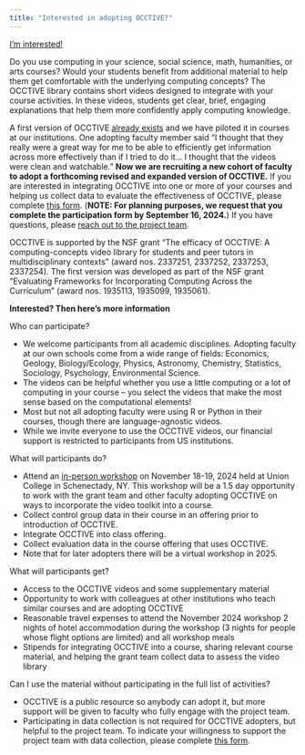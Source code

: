 ```yaml
---
title: "Interested in adopting OCCTIVE?"
---
```

<a class="btn btn-primary btn-lg" href="https://forms.gle/NA8dtC4mB43JLmTC8" role="button">I'm interested!</a>

Do you use computing in your science, social science, math, humanities, or arts courses? Would your students benefit from additional material to help them get comfortable with the underlying computing concepts?  The OCCTIVE library contains short videos designed to integrate with your course activities.  In these videos, students get clear, brief, engaging explanations that help them more confidently apply computing knowledge. 

A first version of OCCTIVE [already exists](videos.html) and we have piloted it in courses at our institutions.  One adopting faculty member said “I thought that they really were a great way for me to be able to efficiently get information across more effectively than if I tried to do it... I thought that the videos were clean and watchable.” **Now we are recruiting a new cohort of faculty to adopt a forthcoming revised and expanded version of OCCTIVE.** If you are interested in integrating OCCTIVE into one or more of your courses and helping us collect data to evaluate the effectiveness of OCCTIVE, please complete [this form](https://forms.gle/NA8dtC4mB43JLmTC8). (**NOTE:
For planning purposes, we request that you complete the participation
form by September 16, 2024.**) If you have questions, please [reach out to the project team](mailto:occtive@gmail.com).

OCCTIVE is supported by the NSF grant “The efficacy of OCCTIVE: A computing-concepts video library for students and peer tutors in multidisciplinary contexts” (award nos. 2337251, 2337252, 2337253, 2337254). The first version was developed as part of the NSF grant “Evaluating Frameworks for Incorporating Computing Across the Curriculum” (award nos. 1935113, 1935099, 1935061).

**Interested?  Then here’s more information**

Who can participate?

* We welcome participants from all academic disciplines. Adopting faculty at our own schools come from a wide range of fields: Economics, Geology, Biology/Ecology, Physics, Astronomy, Chemistry, Statistics, Sociology, Psychology, Environmental Science. 
* The videos can be helpful whether you use a little computing or a lot of computing in your course – you select the videos that make the most sense based on the computational elements!
* Most but not all adopting faculty were using R or Python in their courses, though there are language-agnostic videos.
* While we invite everyone to use the OCCTIVE videos, our financial support is restricted to participants from US institutions.

What will participants do?

* Attend an [in-person workshop](workshop.html) on November 18-19, 2024 held at Union College in Schenectady, NY. This workshop will be a 1.5 day opportunity to work with the grant team and other faculty adopting OCCTIVE on ways to incorporate the video toolkit into a course.
* Collect control group data in their course in an offering prior to introduction of OCCTIVE.
* Integrate OCCTIVE into class offering.
* Collect evaluation data in the course offering that uses OCCTIVE.
* Note that for later adopters there will be a virtual workshop in 2025.

What will participants get?

* Access to the OCCTIVE videos and some supplementary material
* Opportunity to work with colleagues at other institutions who teach similar courses and are adopting OCCTIVE
* Reasonable travel expenses to attend the November 2024 workshop
2 nights of hotel accommodation during the workshop (3 nights for people whose flight options are limited) and all workshop meals
* Stipends for integrating OCCTIVE into a course, sharing relevant course material, and helping the grant team collect data to assess the video library

Can I use the material without participating in the full list of activities?

* OCCTIVE is a public resource so anybody can adopt it, but more support will be given to faculty who fully engage with the project team.
* Participating in data collection is not required for OCCTIVE adopters, but helpful to the project team.  To indicate your willingness to support the project team with data collection, please complete [this form](https://forms.gle/NA8dtC4mB43JLmTC8).


